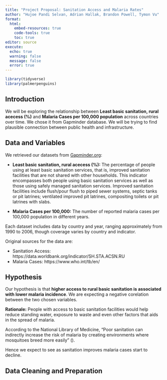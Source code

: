 ```yaml
---
title: "Project Proposal: Sanitation Access and Malaria Rates"
author: "Hujoe Pandi Selvan, Adrian Hallak, Brandon Powell, Tymon Vu"
format: 
  html:  
    embed-resources: true
    code-tools: true
    toc: true
editor: source
execute: 
  echo: true
  warning: false
  message: false
  error: true
---
```


```r
library(tidyverse)
library(palmerpenguins)
```

## Introduction

We will be exploring the relationship between **Least basic sanitation, rural acecess (%)** and **Malaria Cases per 100,000 population** across countries over time. We chose it from Gapminder database. We will be trying to find plausible connection between public health and  infrastructure.


## Data and Variables

We retrieved our datasets from [Gapminder.org](https://www.gapminder.org/data/):

-   **Least basic sanitation, rural acecess (%):** The percentage of people using at least basic sanitation services, that is, improved sanitation facilities that are not shared with other households. This indicator encompasses both people using basic sanitation services as well as those using safely managed sanitation services. Improved sanitation facilities include flush/pour flush to piped sewer systems, septic tanks or pit latrines; ventilated improved pit latrines, compositing toilets or pit latrines with slabs.

-   **Malaria Cases per 100,000:** The number of reported malaria cases per 100,000 population in different years.

Each dataset includes data by country and year, ranging approximately from 1990 to 2006, though coverage varies by country and indicator.

Original sources for the data are: 

- Sanitation Access: https://data.worldbank.org/indicator/SH.STA.ACSN.RU 
- Malaria Cases: https://www.who.int/tb/en/

## Hypothesis

Our hypothesis is that **higher access to rural basic sanitation is associated with lower malaria incidence**. 
We are expecting a negative corelation between the two chosen variables.

**Rationale:** People with access to basic sanitation facilities would help reduce standing water, exposure to waste and even other factors that aids in the spread of malaria. 

According to the National Library of Medicine, "Poor sanitation can indirectly increase the risk of malaria by creating environments where mosquitoes breed more easily" ([](https://pmc.ncbi.nlm.nih.gov/articles/PMC9817013/)).

Hence we expect to see as sanitation improves malaria cases start to decline.

## Data Cleaning and Preparation

```r

```
